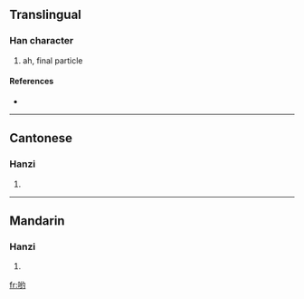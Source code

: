 {{also|喲}}
==Translingual==

===Han character===
{{Han char|rn=30|rad=口|as=06|sn=9|four=|canj=口女一戈 (RVMI)}}

# ah, final particle

====References====
* {{Han ref|kx=0189.271|hdz=10624.090|uh=54DF|ud=21727}}

----

==Cantonese==

===Hanzi===
{{yue-hanzi|jyut=|y=yo1}}

# {{defn|Cantonese}}

----

==Mandarin==

===Hanzi===
{{cmn-hanzi|tra=喲|pin=[[yo]] ([[yo5]])|wg=*<sup>5</sup>}}

# {{defn|Mandarin}}

[[fr:哟]]